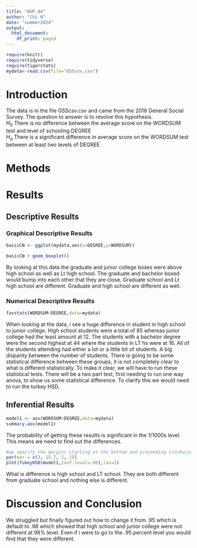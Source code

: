 ```yaml
---
title: "WUP_04"
author: "Chi N"
date: "summer2024"
output:
  html_document:
    df_print: paged
---
```


```r
require(knitr)
require(tidyverse)
require(tigerstats)
mydata<-read.csv(file="GSScsv.csv")
```

# Introduction

<!--In this section you explain what you are trying to show.  Where did the data come from?  What is the research or other question you are trying to answer?!-->

The data is in the file GSScsv.csv and came from the 2018 General Social Survey.  The question to answer is to resolve this hypothesis.  
$H_0$ There is no difference between the average score on the WORDSUM test and level of schooling DEGREE  
$H_a$ There is a significant difference in average score on the WORDSUM test between at least two levels of DEGREE  

# Methods

<!--Mention that you intend to use chatGPT to the greatest extent possible. Give credit to chatGPT when you use it to create code in your report. Decide on your methods:  use "variable analysis" or other appropriate descriptors.  Make sure to choose at least one graphical method and at least one numerical method.!-->

# Results

<!--Divide this section into two sub-sections:  One for your descriptive  results and one for your inferential results.!-->

## Descriptive Results

### Graphical Descriptive Results

<!--Graphical results here.  Make sure to show your code.  Provide appropriate labels for axes, giving units if possible, and provide a good title for the graph, too.  Use the graphical results to describe the patterns if any that exist in the data as focused toward the research question!-->


```r
basicCN <- ggplot(mydata,aes(x=DEGREE,y=WORDSUM))
```
```r
basicCN + geom_boxplot()
```

By looking at this data the graduate and junior college boxes were above high school as well as Lt high school. The graduate and bachelor boxed would bump into each other that they are close. Graduate school and Lt high school are different. Graduate and high school are different as well. 

### Numerical Descriptive Results
<!--Numerical results go here. Use the numerical results to describe the patterns if any that exist in the data as focused toward the research question!-->

```r
favstats(WORDSUM~DEGREE,data=mydata)
```

When looking at the data, i see a huge difference in student in high school to junior college. High school students were a total of 85 whereas junior college had the least amount at 12. The students with a bachelor degree were the second highest at 44 where the students in LT hs were at 16. All of the students attending had either a lot or a little bit of students. A big disparity between the number of students. There is going to be some statistical difference between these groups, it is not completely clear to what is different statistically. To make it clear, we will have to run these statistical tests. There will be a two part test, first needing to run one way anova, to show us some statistical difference. To clarify this we would need to run the turkey HSD.

## Inferential Results

<!--State hypothesis clearly.  Make sure your discussion of the inferential test covers all the aspects that the test output produces, such as test statistic, p-value etc.  Make a decision about the null hypothesis, explain the assumptions on which the selected test/procedure was based, and why the chosen procedure satisfys the assumptions and is appropriate to answer the research question!-->

```r
model1 <- aov(WORDSUM~DEGREE,data=mydata)
summary.aov(model1)
```

The probability of getting these results is significant in the 1/1000s level. This means we need to find out the differences. 


```r
#we specify the margins starting at the bottom and proceeding clockwise - thus 8.7 is the left side margin to hold the names of the factors
par(mar = c(3, 15.7, 2, 2))
plot(TukeyHSD(model1,conf.level=.98),las=2)
```

What is difference is high school and LT school. They are both different from graduate school and nothing else is different. 

# Discussion and Conclusion

<!--Discussion and conclusion here.  If you found a relationship be sure to consider whether the relationship occurs because one of the variavbles causes the other, or whether they perhasps are related for some other reason.  Watch the chapter 6 videos from the GeorgeTown videos collection.!-->

We struggled but finally figured out how to change it from .95 which is default to .98 which showed that high school and  junior college were not different at 98% level. Even if i were to go to the .95 percent level you would find that they were different. 
